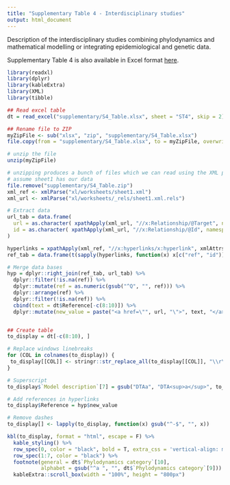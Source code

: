 ```yaml
---
title: "Supplementary Table 4 - Interdisciplinary studies"
output: html_document
---
```



Description of the interdisciplinary studies combining phylodynamics and mathematical modelling or integrating epidemiological and genetic data.

Supplementary Table 4 is also available in Excel format <a href="https://github.com/mlayan/RabiesScopingReview/blob/gh-pages/supplementary/S4_Table.xlsx">here</a>.

```r
library(readxl)
library(dplyr)
library(kableExtra)
library(XML)
library(tibble)

## Read excel table
dt = read_excel("supplementary/S4_Table.xlsx", sheet = "ST4", skip = 2)

## Rename file to ZIP
myZipFile <- sub("xlsx", "zip", "supplementary/S4_Table.xlsx")
file.copy(from = "supplementary/S4_Table.xlsx", to = myZipFile, overwrite = T)

# unzip the file
unzip(myZipFile)

# unzipping produces a bunch of files which we can read using the XML package
# assume sheet1 has our data
file.remove("supplementary/S4_Table.zip")
xml_ref <- xmlParse("xl/worksheets/sheet1.xml")
xml_url <- xmlParse("xl/worksheets/_rels/sheet1.xml.rels")

# Extract data
url_tab = data.frame(
  url = as.character( xpathApply(xml_url, "//x:Relationship/@Target", namespaces = "x")),
  id = as.character( xpathApply(xml_url, "//x:Relationship/@Id", namespaces = "x"))
)

hyperlinks = xpathApply(xml_ref, "//x:hyperlinks/x:hyperlink", xmlAttrs, namespaces = "x")
ref_tab = data.frame(t(sapply(hyperlinks, function(x) x[c("ref", "id")])))

# Merge data bases
hyp = dplyr::right_join(ref_tab, url_tab) %>%
  dplyr::filter(!is.na(ref)) %>%
  dplyr::mutate(ref = as.numeric(gsub("^Q", "", ref))) %>%
  dplyr::arrange(ref) %>%
  dplyr::filter(!is.na(ref)) %>%
  cbind(text = dt$Reference[-c(8:10)]) %>%
  dplyr::mutate(new_value = paste("<a href=\"", url, "\">", text, "</a>", sep = ""))


## Create table
to_display = dt[-c(8:10), ] 

# Replace windows linebreaks
for (COL in colnames(to_display)) {
 to_display[[COL]] <- stringr::str_replace_all(to_display[[COL]], "\\r\\n", "<br>") 
}

# Superscript
to_display$`Model description`[7] = gsub("DTAa", "DTA<sup>a</sup>", to_display$`Model description`[7])

# Add references in hyperlinks
to_display$Reference = hyp$new_value

# Remove dashes
to_display[] <- lapply(to_display, function(x) gsub("^-$", "", x))

```


```r
kbl(to_display, format = "html", escape = F) %>%
  kable_styling() %>%
  row_spec(0, color = "black", bold = T, extra_css = 'vertical-align: middle !important;') %>%
  row_spec(1:7, color = "black") %>%
  footnote(general = dt$`Phylodynamics category`[10],
           alphabet = gsub("^a ", "", dt$`Phylodynamics category`[9])) %>%
  kableExtra::scroll_box(width = "100%", height = "800px")

```



